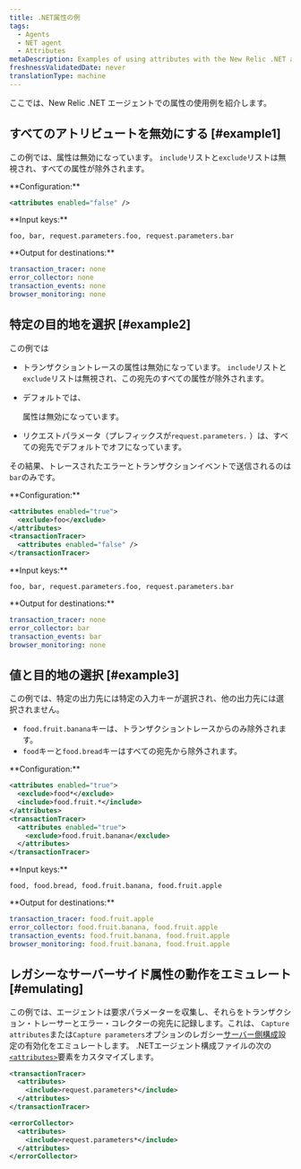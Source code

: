 ```yaml
---
title: .NET属性の例
tags:
  - Agents
  - NET agent
  - Attributes
metaDescription: Examples of using attributes with the New Relic .NET agent.
freshnessValidatedDate: never
translationType: machine
---
```


ここでは、New Relic .NET エージェントでの属性の使用例を紹介します。

## すべてのアトリビュートを無効にする [#example1]

この例では、属性は無効になっています。 `include`リストと`exclude`リストは無視され、すべての属性が除外されます。

<DNT>
  **Configuration:**
</DNT>

```xml
<attributes enabled="false" />
```

<DNT>
  **Input keys:**
</DNT>

```
foo, bar, request.parameters.foo, request.parameters.bar
```

<DNT>
  **Output for destinations:**
</DNT>

```yml
transaction_tracer: none
error_collector: none
transaction_events: none
browser_monitoring: none
```

## 特定の目的地を選択 [#example2]

この例では

* トランザクショントレースの属性は無効になっています。 `include`リストと`exclude`リストは無視され、この宛先のすべての属性が除外されます。

* デフォルトでは、

  <InlinePopover type="browser"/>

  属性は無効になっています。

* リクエストパラメータ（プレフィックスが`request.parameters.` ）は、すべての宛先でデフォルトでオフになっています。

その結果、トレースされたエラーとトランザクションイベントで送信されるのは`bar`のみです。

<DNT>
  **Configuration:**
</DNT>

```xml
<attributes enabled="true">
  <exclude>foo</exclude>
</attributes>
<transactionTracer>
  <attributes enabled="false" />
</transactionTracer>
```

<DNT>
  **Input keys:**
</DNT>

```
foo, bar, request.parameters.foo, request.parameters.bar
```

<DNT>
  **Output for destinations:**
</DNT>

```yml
transaction_tracer: none
error_collector: bar
transaction_events: bar
browser_monitoring: none
```

## 値と目的地の選択 [#example3]

この例では、特定の出力先には特定の入力キーが選択され、他の出力先には選択されません。

* `food.fruit.banana`キーは、トランザクショントレースからのみ除外されます。
* `food`キーと`food.bread`キーはすべての宛先から除外されます。

<DNT>
  **Configuration:**
</DNT>

```xml
<attributes enabled="true">
  <exclude>food*</exclude>
  <include>food.fruit.*</include>
</attributes>
<transactionTracer>
  <attributes enabled="true">
    <exclude>food.fruit.banana</exclude>
  </attributes>
</transactionTracer>
```

<DNT>
  **Input keys:**
</DNT>

```
food, food.bread, food.fruit.banana, food.fruit.apple
```

<DNT>
  **Output for destinations:**
</DNT>

```yml
transaction_tracer: food.fruit.apple
error_collector: food.fruit.banana, food.fruit.apple
transaction_events: food.fruit.banana, food.fruit.apple
browser_monitoring: food.fruit.banana, food.fruit.apple
```

## レガシーなサーバーサイド属性の動作をエミュレート [#emulating]

この例では、エージェントは要求パラメーターを収集し、それらをトランザクション・トレーサーとエラー・コレクターの宛先に記録します。これは、 `Capture attributes`または`Capture parameters`オプションのレガシー[サーバー側構成](/docs/agents/manage-apm-agents/configuration/server-side-agent-configuration)設定の有効化をエミュレートします。 .NETエージェント構成ファイルの次の[`<attributes>`](/docs/agents/net-agent/installation-configuration/net-agent-configuration#agent-attributes)要素をカスタマイズします。

```xml
<transactionTracer>
  <attributes>
    <include>request.parameters*</include>
  </attributes>
</transactionTracer>

<errorCollector>
  <attributes>
    <include>request.parameters*</include>
  </attributes>
</errorCollector>
```